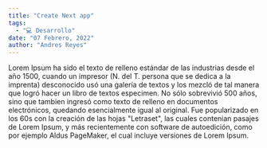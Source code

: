 ```yaml
---
title: "Create Next app"
tags:
  - "💻 Desarrollo"
date: "07 Febrero, 2022"
author: "Andres Reyes"
---
```


Lorem Ipsum ha sido el texto de relleno estándar de las industrias desde el año 1500, cuando un impresor (N. del T. persona que se dedica a la imprenta) desconocido usó una galería de textos y los mezcló de tal manera que logró hacer un libro de textos especimen. No sólo sobrevivió 500 años, sino que tambien ingresó como texto de relleno en documentos electrónicos, quedando esencialmente igual al original. Fue popularizado en los 60s con la creación de las hojas "Letraset", las cuales contenian pasajes de Lorem Ipsum, y más recientemente con software de autoedición, como por ejemplo Aldus PageMaker, el cual incluye versiones de Lorem Ipsum.
